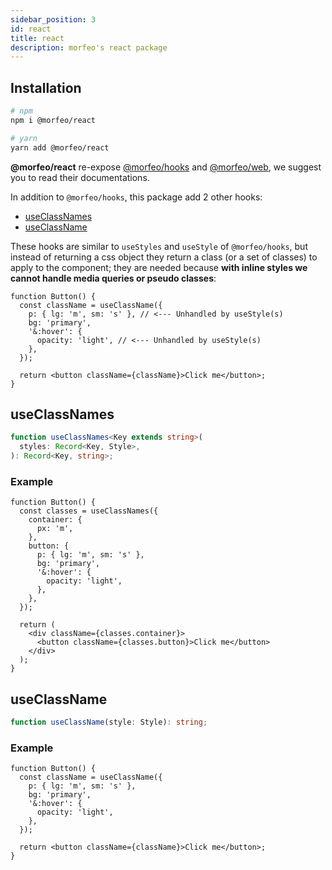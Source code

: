 ```yaml
---
sidebar_position: 3
id: react
title: react
description: morfeo's react package
---
```


## Installation

```bash
# npm
npm i @morfeo/react

# yarn
yarn add @morfeo/react
```

**@morfeo/react** re-expose [@morfeo/hooks](./hooks.mdx) and [@morfeo/web](./web.mdx), we suggest you to read their documentations.

In addition to `@morfeo/hooks`, this package add 2 other hooks:

- [useClassNames](#useClassNames)
- [useClassName](#useClassName)

These hooks are similar to `useStyles` and `useStyle` of `@morfeo/hooks`, but instead of returning a css object they return a class (or a set of classes) to apply to the component; they are needed because **with inline styles we cannot handle media queries or pseudo classes**:

```tsx
function Button() {
  const className = useClassName({
    p: { lg: 'm', sm: 's' }, // <--- Unhandled by useStyle(s)
    bg: 'primary',
    '&:hover': {
      opacity: 'light', // <--- Unhandled by useStyle(s)
    },
  });

  return <button className={className}>Click me</button>;
}
```

## useClassNames

```typescript
function useClassNames<Key extends string>(
  styles: Record<Key, Style>,
): Record<Key, string>;
```

### Example

```tsx
function Button() {
  const classes = useClassNames({
    container: {
      px: 'm',
    },
    button: {
      p: { lg: 'm', sm: 's' },
      bg: 'primary',
      '&:hover': {
        opacity: 'light',
      },
    },
  });

  return (
    <div className={classes.container}>
      <button className={classes.button}>Click me</button>
    </div>
  );
}
```

## useClassName

```typescript
function useClassName(style: Style): string;
```

### Example

```tsx
function Button() {
  const className = useClassName({
    p: { lg: 'm', sm: 's' },
    bg: 'primary',
    '&:hover': {
      opacity: 'light',
    },
  });

  return <button className={className}>Click me</button>;
}
```
